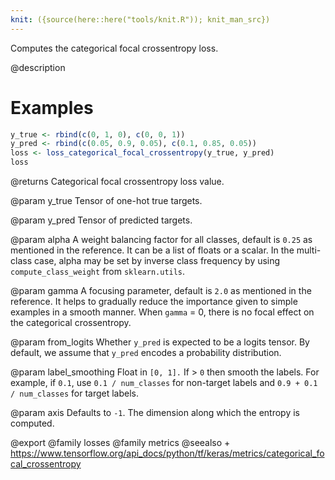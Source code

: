 ```yaml
---
knit: ({source(here::here("tools/knit.R")); knit_man_src})
---
```

Computes the categorical focal crossentropy loss.

@description

# Examples
```r
y_true <- rbind(c(0, 1, 0), c(0, 0, 1))
y_pred <- rbind(c(0.05, 0.9, 0.05), c(0.1, 0.85, 0.05))
loss <- loss_categorical_focal_crossentropy(y_true, y_pred)
loss
```

@returns
Categorical focal crossentropy loss value.

@param y_true
Tensor of one-hot true targets.

@param y_pred
Tensor of predicted targets.

@param alpha
A weight balancing factor for all classes, default is `0.25` as
mentioned in the reference. It can be a list of floats or a scalar.
In the multi-class case, alpha may be set by inverse class
frequency by using `compute_class_weight` from `sklearn.utils`.

@param gamma
A focusing parameter, default is `2.0` as mentioned in the
reference. It helps to gradually reduce the importance given to
simple examples in a smooth manner. When `gamma` = 0, there is
no focal effect on the categorical crossentropy.

@param from_logits
Whether `y_pred` is expected to be a logits tensor. By
default, we assume that `y_pred` encodes a probability
distribution.

@param label_smoothing
Float in `[0, 1].` If > `0` then smooth the labels. For
example, if `0.1`, use `0.1 / num_classes` for non-target labels
and `0.9 + 0.1 / num_classes` for target labels.

@param axis
Defaults to `-1`. The dimension along which the entropy is
computed.

@export
@family losses
@family metrics
@seealso
+ <https://www.tensorflow.org/api_docs/python/tf/keras/metrics/categorical_focal_crossentropy>

